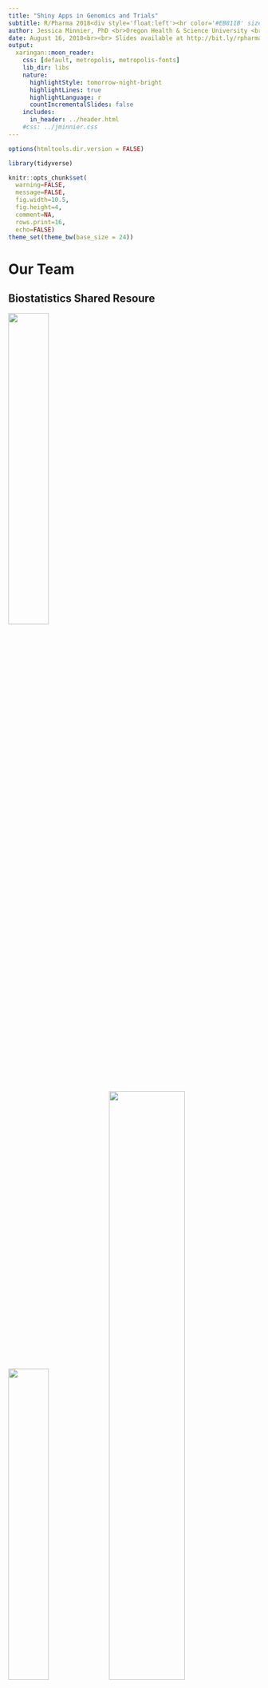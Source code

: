 ```yaml
---
title: "Shiny Apps in Genomics and Trials"
subtitle: R/Pharma 2018<div style='float:left'><hr color='#EB811B' size=1px width=720px></div><br>
author: Jessica Minnier, PhD <br>Oregon Health & Science University <br> <i class="fa fa-twitter fa-fw"></i> @datapointier
date: August 16, 2018<br><br> Slides available at http://bit.ly/rpharma-minnier
output: 
  xaringan::moon_reader:
    css: [default, metropolis, metropolis-fonts]
    lib_dir: libs
    nature:
      highlightStyle: tomorrow-night-bright
      highlightLines: true
      highlightLanguage: r
      countIncrementalSlides: false
    includes:
      in_header: ../header.html      
    #css: ../jminnier.css
---
```


```r
options(htmltools.dir.version = FALSE)

library(tidyverse)

knitr::opts_chunk$set(
  warning=FALSE, 
  message=FALSE, 
  fig.width=10.5, 
  fig.height=4, 
  comment=NA, 
  rows.print=16,
  echo=FALSE)
theme_set(theme_bw(base_size = 24))
```




# Our Team

## Biostatistics Shared Resoure


<img src="figs/knightlogo.jpg" width="40%" height="40%"><br>
<img src="figs/BSRteam2016.jpg" width="40%" height="40%"><img src="figs/BSRteam2017.jpg" width="55%" height="55%">


<!---

# Some Examples

## START: <font style="color: darkorange;">S</font>hiny <font style="color: darkorange;">T</font>ranscriptome<font style="color: darkorange;"> A</font>nalysis<font style="color: darkorange;"> R</font>esource<font style="color: darkorange;"> T</font>ool

RNA-seq/Microarray analysis and visualization

## Drug Combination in Cancer

Drug development

## Adaptive Bayesian Design

Clinical Trials Design
--->
---

class: inverse, center, middle


# Why Shiny?

---

background-image: url(figs/spreadsheetcombo.png)
background-position: center
background-size: 120%

# Motivation: Too many spreadsheets!

---

# An example: START


<font style="color: darkorange;">S</font>hiny 
<font style="color: darkorange;">T</font>ranscriptome
<font style="color: darkorange;">A</font>nalysis
<font style="color: darkorange;">R</font>esource
<font style="color: darkorange;">T</font>ool

<br>
BSR: Jessica Minnier, PhD;
OHSU KCVI: J Sklenar, PhD, A.P. Barnes, PhD, J. Nelson, PhD
<br>
Github: <font style="color: darkorange;">https://github.com/jminnier/STARTapp/</font>
<br>
Shinyapps.io: <font style="color: darkorange;"> https://kcvi.shinyapps.io/START/</font>
<br>
<font style="color: green;">
DATA = <em>RNA-seq gene expression</em>
</font>

<img src="figs/spreadsheet_annotated.png"/>

---

<!---

# Very quick tour

<img src="figs/screencast2_gif.png" />

--->

# Very quick tour

<img src="figs/screencast2.gif" />

<!--- https://gist.github.com/dergachev/4627207 for screencast to gif --->

---

# Data Input

- Input data ~ multiple formats: <font style="color: darkorange;">Special input formats</font>
- Interface with other software? <font style="color: darkorange;">Export special formats</font>

<img src="figs/start_input_options.png"></img>
<img src="figs/start_dropdown_analysis.png" height="35%" width="35%"></img>

---

# Data Exploration: Interactive

![](figs/start_scatterplot.png)
---

# Drug Development

## Combination Therapy $\rightarrow$ Visualize drug synergy

*BSR*: Andy Kaempf, MS & Tomi Mori, PhD<br>
*Knight Cancer Leukemia Team*:  Steve Kurtz, PhD & Chris Eide, B.A.


![](figs/combo1.png)


<!-- --- -->
<!-- class: clear -->

<!-- ![](figs/combo3.png) -->

---
class: clear

![](figs/combo4.png)


---

# Clinical Trials Methods

## Bayesian Adaptive Design

$\rightarrow$ An Adaptive Bayesian Sequential Design for Determining the Subject-Specific Optimal Treatment Length
(manuscript in progress)

https://bayesiantrial.shinyapps.io/Bayesian12/

*BSR*: Yiyi Chen, PhD; Lina Gao, PhD<br>
*OHSU*: Zunqiu Chen, MS; Matthew F Halsey, PhD; Jodi Lapidus, PhD

- Select directions and weights of various outcomes
- Determine potential length of treatment to be evaluated
- Upload data
- Potential actions: Escalate; De-escalate; Stay

![](figs/bayes0.png)
---

# General App & Trial Specific

![](figs/bayes1.png)



---
class: inverse, middle, center
# Tips/Lessons Learned

---

# Present QA plots up front

<img src="figs/start_qa.png" width="800px">

---

# Provide Instructions!


<img src="figs/start_instruct.png" width="800px">

---

# Old fasioned debugging/logging works

![](figs/start_error.png)

---

# Conclusions

- R Shiny can be a tool to creatively interact with data
- Improve collaboration and promote your methods
- Avoid repetitive analyses and visualizations
- Instructions, data checks/QA are vital

## START

- working on extensions to single-cell and proteomics specific analyses and visualizations
- (one day) switch to use modules
- we welcome collaboration!

---

# Thank you!
<br>

Contact me: <i class="fa fa-envelope fa-fw"></i> minnier-[at]-ohsu.edu, <i class="fa fa-twitter fa-fw"></i> [datapointier](https://twitter.com/datapointier), <i class="fa fa-github fa-fw"></i> [jminnier](https://github.com/jminnier/)

START: http://jessicaminnier.com/STARTapp/

RELATED SLIDES ON SHINY (Challenges/Responsibilities):
- Data Day Texas <http://bit.ly/shiny-ddtx>
- CSP: <http://bit.ly/shiny-csp18>

Slides available at  <font style="text-transform: lowercase;"><http://bit.ly/rpharma-minnier></font> <br>

Code for slides available at <https://github.com/jminnier/talks_etc>

Slides created via the R package [xaringan](https://github.com/yihui/xaringan) by [Yihui Xie](https://twitter.com/xieyihui?lang=en) with the metropolis theme

